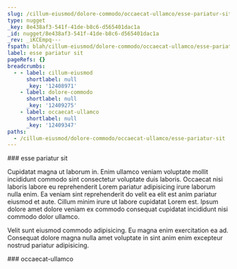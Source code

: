 ```yaml
---
slug: /cillum-eiusmod/dolore-commodo/occaecat-ullamco/esse-pariatur-sit
type: nugget
_key: 8e438af3-541f-41de-b8c6-d565401dac1a
_id: nugget/8e438af3-541f-41de-b8c6-d565401dac1a
_rev: _iKCEmpq---
fspath: blah/cillum-eiusmod/dolore-commodo/occaecat-ullamco/esse-pariatur-sit.md
label: esse pariatur sit
pageRefs: {}
breadcrumbs:
  - - label: cillum-eiusmod
      shortlabel: null
      _key: '12408971'
    - label: dolore-commodo
      shortlabel: null
      _key: '12409275'
    - label: occaecat-ullamco
      shortlabel: null
      _key: '12409347'
paths:
  - /cillum-eiusmod/dolore-commodo/occaecat-ullamco/esse-pariatur-sit
---
```


<NuggetArea>
<Nugget slug="/cillum-eiusmod/dolore-commodo/occaecat-ullamco/esse-pariatur-sit" type="nugget" _key="8e438af3-541f-41de-b8c6-d565401dac1a" _id="nugget/8e438af3-541f-41de-b8c6-d565401dac1a" _rev="_iKCEmpq---" fspath="blah/cillum-eiusmod/dolore-commodo/occaecat-ullamco/esse-pariatur-sit.md" label="esse pariatur sit" paths="/cillum-eiusmod/dolore-commodo/occaecat-ullamco/esse-pariatur-sit">
<NuggetBody>
### esse pariatur sit

Cupidatat magna ut laborum in. Enim ullamco veniam voluptate mollit incididunt commodo sint consectetur voluptate duis laboris. Occaecat nisi laboris labore eu reprehenderit Lorem pariatur adipisicing irure laborum nulla enim. Ea veniam sint reprehenderit do velit ea elit est anim pariatur eiusmod et aute. Cillum minim irure ut labore cupidatat Lorem est. Ipsum dolore amet dolore veniam ex commodo consequat cupidatat incididunt nisi commodo dolor ullamco.

Velit sunt eiusmod commodo adipisicing. Eu magna enim exercitation ea ad. Consequat dolore magna nulla amet voluptate in sint anim enim excepteur nostrud pariatur adipisicing.

</NuggetBody>
<Breadcrumbs>
<Crumbs>
<Crumb _key="12408971" label="cillum-eiusmod" /><Crumb _key="12409275" label="dolore-commodo" /><Crumb _key="12409347" label="occaecat-ullamco" />
</Crumbs>
</Breadcrumbs>
</Nugget>

<NuggetsInbound>
</NuggetsInbound>
<NuggetsOutbound>
</NuggetsOutbound>
</NuggetArea>
<PassagesInbound>
<Passage direction="inbound" type="passage" _key="12409347" _id="passage/12409347" _rev="_iKCEmpi--_" label="occaecat-ullamco" passage="occaecat-ullamco" fspath="blah/cillum-eiusmod/dolore-commodo/occaecat-ullamco" paths="/cillum-eiusmod/dolore-commodo/occaecat-ullamco" slug="/cillum-eiusmod/dolore-commodo/occaecat-ullamco">
<NuggetBody>
### occaecat-ullamco

</NuggetBody>
<Breadcrumbs>
<Crumbs>
<Crumb _key="12408971" label="cillum-eiusmod" /><Crumb _key="12409275" label="dolore-commodo" />
</Crumbs>
</Breadcrumbs>
</Passage>

</PassagesInbound>
<PassagesOutbound>
</PassagesOutbound>